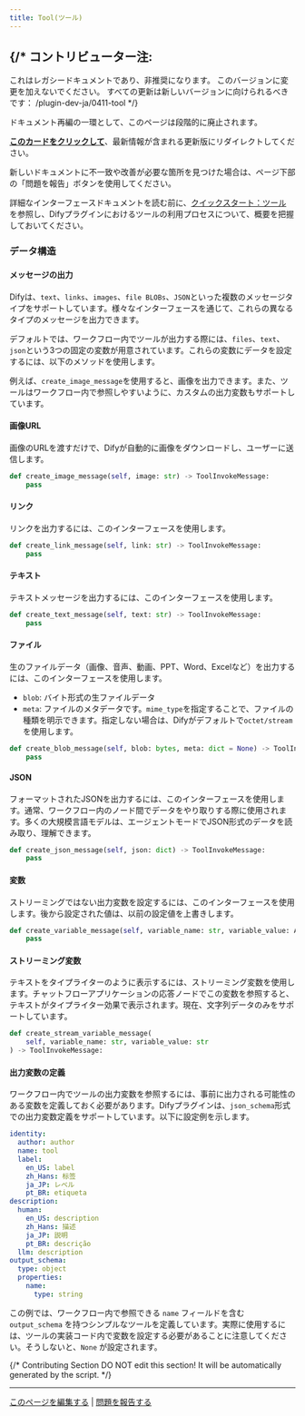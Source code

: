 ```yaml
---
title: Tool(ツール)
---
```



{/* 
  コントリビューター注:
  ----------------
  これはレガシードキュメントであり、非推奨になります。
  このバージョンに変更を加えないでください。
  すべての更新は新しいバージョンに向けられるべきです：
  /plugin-dev-ja/0411-tool
*/}

<Card title="このドキュメントはまもなく非推奨になります" icon="circle-exclamation" href="/plugin-dev-ja/0411-tool">
  <p>ドキュメント再編の一環として、このページは段階的に廃止されます。</p>
  
  <p><u><b>このカードをクリックして</b></u>、最新情報が含まれる更新版にリダイレクトしてください。</p>
  
  <p>新しいドキュメントに不一致や改善が必要な箇所を見つけた場合は、ページ下部の「問題を報告」ボタンを使用してください。</p>
</Card>

詳細なインターフェースドキュメントを読む前に、[クイックスタート：ツール](/ja-jp/plugins/quick-start/develop-plugins/tool-plugin) を参照し、Difyプラグインにおけるツールの利用プロセスについて、概要を把握しておいてください。

### **データ構造**

#### **メッセージの出力**

Difyは、`text`、`links`、`images`、`file BLOBs`、`JSON`といった複数のメッセージタイプをサポートしています。様々なインターフェースを通じて、これらの異なるタイプのメッセージを出力できます。

デフォルトでは、ワークフロー内でツールが出力する際には、`files`、`text`、`json`という3つの固定の変数が用意されています。これらの変数にデータを設定するには、以下のメソッドを使用します。

例えば、`create_image_message`を使用すると、画像を出力できます。また、ツールはワークフロー内で参照しやすいように、カスタムの出力変数もサポートしています。

#### **画像URL**

画像のURLを渡すだけで、Difyが自動的に画像をダウンロードし、ユーザーに送信します。

```python
def create_image_message(self, image: str) -> ToolInvokeMessage:
    pass
```

#### **リンク**

リンクを出力するには、このインターフェースを使用します。

```python
def create_link_message(self, link: str) -> ToolInvokeMessage:
    pass
```

#### **テキスト**

テキストメッセージを出力するには、このインターフェースを使用します。

```python
def create_text_message(self, text: str) -> ToolInvokeMessage:
    pass
```

#### **ファイル**

生のファイルデータ（画像、音声、動画、PPT、Word、Excelなど）を出力するには、このインターフェースを使用します。

*   `blob`: バイト形式の生ファイルデータ
*   `meta`: ファイルのメタデータです。`mime_type`を指定することで、ファイルの種類を明示できます。指定しない場合は、Difyがデフォルトで`octet/stream`を使用します。

```python
def create_blob_message(self, blob: bytes, meta: dict = None) -> ToolInvokeMessage:
    pass
```

#### **JSON**

フォーマットされたJSONを出力するには、このインターフェースを使用します。通常、ワークフロー内のノード間でデータをやり取りする際に使用されます。多くの大規模言語モデルは、エージェントモードでJSON形式のデータを読み取り、理解できます。

```python
def create_json_message(self, json: dict) -> ToolInvokeMessage:
    pass
```

#### **変数**

ストリーミングではない出力変数を設定するには、このインターフェースを使用します。後から設定された値は、以前の設定値を上書きします。

```python
def create_variable_message(self, variable_name: str, variable_value: Any) -> ToolInvokeMessage:
    pass
```

#### **ストリーミング変数**

テキストをタイプライターのように表示するには、ストリーミング変数を使用します。チャットフローアプリケーションの応答ノードでこの変数を参照すると、テキストがタイプライター効果で表示されます。現在、文字列データのみをサポートしています。

```python
def create_stream_variable_message(
    self, variable_name: str, variable_value: str
) -> ToolInvokeMessage:
```

#### **出力変数の定義**

ワークフロー内でツールの出力変数を参照するには、事前に出力される可能性のある変数を定義しておく必要があります。Difyプラグインは、`json_schema`形式での出力変数定義をサポートしています。以下に設定例を示します。

```yaml
identity:
  author: author
  name: tool
  label:
    en_US: label
    zh_Hans: 标签
    ja_JP: レベル
    pt_BR: etiqueta
description:
  human:
    en_US: description
    zh_Hans: 描述
    ja_JP: 説明
    pt_BR: descrição
  llm: description
output_schema:
  type: object
  properties:
    name:
      type: string
```

この例では、ワークフロー内で参照できる `name` フィールドを含む `output_schema` を持つシンプルなツールを定義しています。実際に使用するには、ツールの実装コード内で変数を設定する必要があることに注意してください。そうしないと、`None` が設定されます。

{/*
Contributing Section
DO NOT edit this section!
It will be automatically generated by the script.
*/}

---

[このページを編集する](https://github.com/langgenius/dify-docs/edit/main/ja-jp/plugins/schema-definition/tool.mdx) | [問題を報告する](https://github.com/langgenius/dify-docs/issues/new?title=ドキュメントの問題%3A%20&body=%23%23%20問題の説明%0A%3C%21--%20発見した問題について簡単に説明してください%20--%3E%0A%0A%23%23%20ページリンク%0Ahttps%3A%2F%2Fgithub.com%2Flanggenius%2Fdify-docs%2Fblob%2Fmain%2Fja-jp/plugins/schema-definition%2Ftool.mdx%0A%0A%23%23%20提案される変更%0A%3C%21--%20特定の変更案がある場合は、ここで説明してください%20--%3E%0A%0A%3C%21--%20ドキュメントの品質向上にご協力いただきありがとうございます！%20--%3E)

